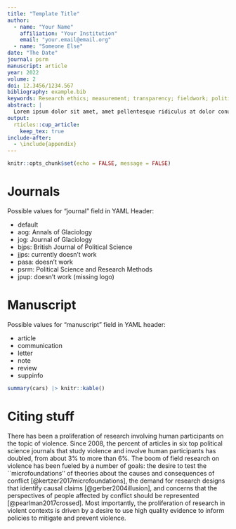 ```yaml
---
title: "Template Title"
author: 
  - name: "Your Name"
    affiliation: "Your Institution"
    email: "your.email@email.org"
  - name: "Someone Else"
date: "The Date"
journal: psrm
manuscript: article
year: 2022
volume: 2
doi: 12.3456/1234.567
bibliography: example.bib
keywords: Research ethics; measurement; transparency; fieldwork; political violence
abstract: |
  Lorem ipsum dolor sit amet, amet pellentesque ridiculus at dolor conubia. Elit id neque et, pellentesque quis faucibus ut aenean. Neque libero et mauris ipsum ac, sed risus montes. Massa nullam donec et ac congue donec posuere fermentum in fames. At aliquam, dui sed orci, in id ut augue et a. Curabitur libero cursus sociosqu in velit, non donec conubia. Vitae risus, interdum et nascetur condimentum nec sit nullam. Urna turpis orci faucibus velit porta. Sed aliquam vel sem. Ridiculus maximus ac, vulputate, accumsan accumsan semper sed, nulla. Erat eu lacus ex auctor, in a faucibus. Varius nunc tristique duis. In eget fames odio cras sollicitudin in tristique tempus dictumst. Fames eu eu risus senectus dignissim felis lacinia.
output: 
  rticles::cup_article:
    keep_tex: true
include-after:
  - \include{appendix}
---
```


```r
knitr::opts_chunk$set(echo = FALSE, message = FALSE)
```

# Journals

Possible values for "journal" field in YAML Header:

- default
- aog: Annals of Glaciology
- jog: Journal of Glaciology
- bjps: British Journal of Political Science
- jjps: currently doesn't work
- pasa: doesn't work
- psrm: Political Science and Research Methods
- jpup: doesn't work (missing logo)

\clearpage
# Manuscript

Possible values for "manuscript" field in YAML header:

- article
- communication
- letter
- note
- review
- suppinfo

```r
summary(cars) |> knitr::kable()
```

# Citing stuff

There has been a proliferation of research involving human participants on the topic of violence. Since 2008, the percent of articles in six top political science journals that study violence and involve human participants has doubled, from about 3\% to more than 6\%.\footnote{Journals in the review include the American Political Science Review, American Journal of Political Science, Journal of Politics, World Politics, Journal of Peace Research, and Journal of Conflict Resolution.} The boom of field research on violence has been fueled by a number of goals: the desire to test the ``microfoundations'' of theories about the causes and consequences of conflict [@kertzer2017microfoundations], the demand for research designs that identify causal claims [@gerber2004illusion], and concerns that the perspectives of people affected by conflict should be represented [@pearlman2017crossed]. Most importantly, the proliferation of research in violent contexts is driven by a desire to use high quality evidence to inform policies to mitigate and prevent violence. 
